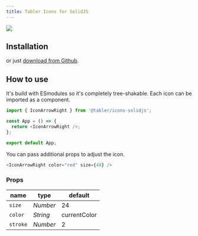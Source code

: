 ```yaml
---
title: Tabler Icons for SolidJS
---
```


![](https://raw.githubusercontent.com/tabler/tabler-icons/master/.github/packages/og-package-solidjs.png)

## Installation

<TabsPackage name="@tabler/icons-solidjs" />

or just [download from Github](https://github.com/tabler/tabler-icons/releases).

## How to use

It's build with ESmodules so it's completely tree-shakable. Each icon can be imported as a component.

```js
import { IconArrowRight } from '@tabler/icons-solidjs';

const App = () => {
  return <IconArrowRight />;
};

export default App;
```

You can pass additional props to adjust the icon.

```js
<IconArrowRight color="red" size={48} />
```

### Props

| name          | type     | default      |
| ------------- | -------- | ------------ |
| `size`        | _Number_ | 24           |
| `color`       | _String_ | currentColor |
| `stroke`      | _Number_ | 2            |
